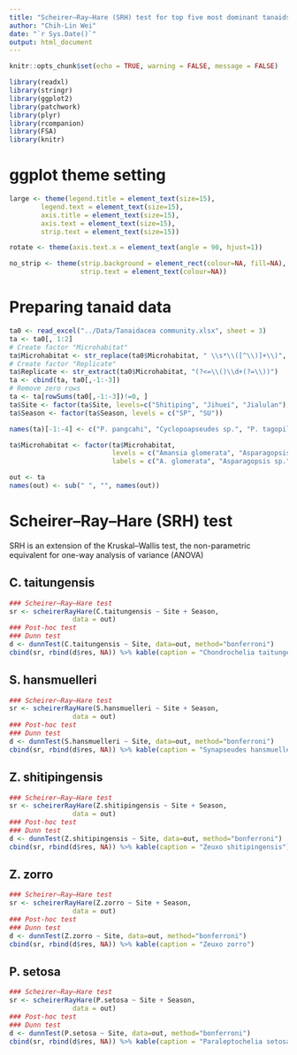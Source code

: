 ```yaml
---
title: "Scheirer–Ray–Hare (SRH) test for top five most dominant tanaids"
author: "Chih-Lin Wei"
date: "`r Sys.Date()`"
output: html_document
---
```


```r
knitr::opts_chunk$set(echo = TRUE, warning = FALSE, message = FALSE)
```

```r
library(readxl)
library(stringr)
library(ggplot2)
library(patchwork)
library(plyr)
library(rcompanion)
library(FSA)
library(knitr)
```

# ggplot theme setting
```r
large <- theme(legend.title = element_text(size=15),
        legend.text = element_text(size=15),
        axis.title = element_text(size=15),
        axis.text = element_text(size=15),
        strip.text = element_text(size=15))

rotate <- theme(axis.text.x = element_text(angle = 90, hjust=1))

no_strip <- theme(strip.background = element_rect(colour=NA, fill=NA),
                  strip.text = element_text(colour=NA))
```

# Preparing tanaid data

```r
ta0 <- read_excel("../Data/Tanaidacea community.xlsx", sheet = 3)
ta <- ta0[, 1:2]
# Create factor "Microhabitat"
ta$Microhabitat <- str_replace(ta0$Microhabitat, " \\s*\\([^\\)]+\\)", "")
# Create factor "Replicate"
ta$Replicate <- str_extract(ta0$Microhabitat, "(?<=\\()\\d+(?=\\))")
ta <- cbind(ta, ta0[,-1:-3])
# Remove zero rows
ta <- ta[rowSums(ta0[,-1:-3])!=0, ]
ta$Site <- factor(ta$Site, levels=c("Shitiping", "Jihuei", "Jialulan"), labels = c("STP", "JH", "JLL"))
ta$Season <- factor(ta$Season, levels = c("SP", "SU"))

names(ta)[-1:-4] <- c("P. pangcahi", "Cyclopoapseudes sp.", "P. tagopilosus", "S. hansmuelleri", "I. multituberculata", "C. taitungensis", "P. setosa", "A. lenoprimorum","A. pedecerritulus", "T. nuwalianensis", "Z. shitipingensis", "Z. zorro")

ta$Microhabitat <- factor(ta$Microhabitat, 
                          levels = c("Amansia glomerata", "Asparagopsis sp.", "Asparagopsis taxiformis", "Caulerpa sp.", "Chlorodesmis sp.", "Corallina pilulifera", "Gelidium sp.", "Gravel, sand or silt", "Halimeda sp.", "Hypnea pannosa", "Hypnea sp.", "Jania sp.1", "Jania sp.2", "Mastophora rosea", "Padina sp.", "Plocamium sp.", "Tube of Eunice taoi"), 
                          labels = c("A. glomerata", "Asparagopsis sp.", "A. taxiformis", "Caulerpa sp.", "Chlorodesmis sp.", "C. pilulifera", "Gelidium sp.", "Gravel, sand, silt", "Halimeda sp.", "H. pannosa", "Hypnea sp.", "Jania sp.1", "Jania sp.2", "M. rosea", "Padina sp.", "Plocamium sp.", "Tube of E. taoi"))

out <- ta
names(out) <- sub(" ", "", names(out))
```

# Scheirer–Ray–Hare (SRH) test 

SRH is an extension of the Kruskal–Wallis test, the non-parametric equivalent for one-way analysis of variance (ANOVA)

## C. taitungensis

```r
### Scheirer–Ray–Hare test
sr <- scheirerRayHare(C.taitungensis ~ Site + Season,
                data = out)
### Post-hoc test
### Dunn test
d <- dunnTest(C.taitungensis ~ Site, data=out, method="bonferroni")  
cbind(sr, rbind(d$res, NA)) %>% kable(caption = "Chondrochelia taitungensis")
```

## S. hansmuelleri

```r
### Scheirer–Ray–Hare test
sr <- scheirerRayHare(S.hansmuelleri ~ Site + Season,
                data = out)
### Post-hoc test
### Dunn test
d <- dunnTest(S.hansmuelleri ~ Site, data=out, method="bonferroni")  
cbind(sr, rbind(d$res, NA)) %>% kable(caption = "Synapseudes hansmuelleri")
```

## Z. shitipingensis

```r
### Scheirer–Ray–Hare test
sr <- scheirerRayHare(Z.shitipingensis ~ Site + Season,
                data = out)
### Post-hoc test
### Dunn test
d <- dunnTest(Z.shitipingensis ~ Site, data=out, method="bonferroni")  
cbind(sr, rbind(d$res, NA)) %>% kable(caption = "Zeuxo shitipingensis")
```

## Z. zorro

```r
### Scheirer–Ray–Hare test
sr <- scheirerRayHare(Z.zorro ~ Site + Season,
                data = out)
### Post-hoc test
### Dunn test
d <- dunnTest(Z.zorro ~ Site, data=out, method="bonferroni")  
cbind(sr, rbind(d$res, NA)) %>% kable(caption = "Zeuxo zorro")
```

## P. setosa

```r
### Scheirer–Ray–Hare test
sr <- scheirerRayHare(P.setosa ~ Site + Season,
                data = out)
### Post-hoc test
### Dunn test
d <- dunnTest(P.setosa ~ Site, data=out, method="bonferroni")  
cbind(sr, rbind(d$res, NA)) %>% kable(caption = "Paraleptochelia setosa")
```